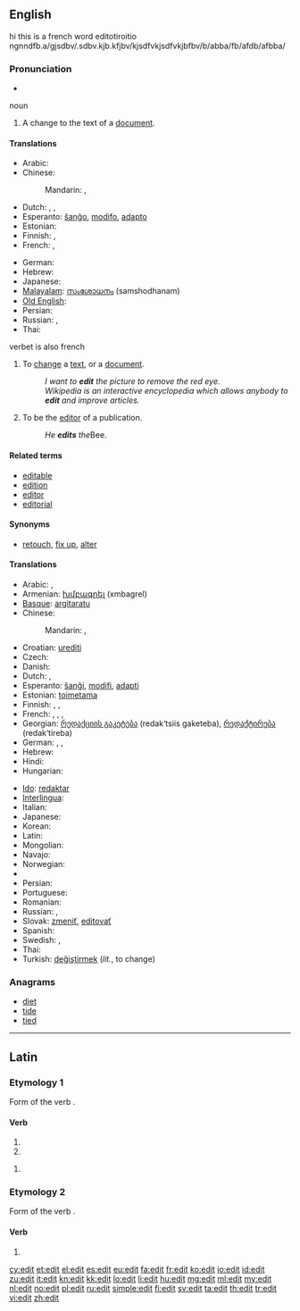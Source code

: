 {{wikipedia|dab=edit}}
{{also|édit|Edit}}
==English==

hi this is a french word editotiroitio 
ngnndfb.a/gjsdbv/.sdbv.kjb.kfjbv/kjsdfvkjsdfvkjbfbv/b/abba/fb/afdb/afbba/

===Pronunciation===
* {{rhymes|ɛdɪt}}

noun
{{en-noun}}

# A change to the text of a [[document]].

====Translations====
{{trans-top|a change to the text of a document}}
* Arabic: {{t|ar|تحرير|f|tr=taHriir}}
* Chinese:
*: Mandarin: {{t-|cmn|編輯|sc=Hani}}, {{t-|cmn|编辑|tr=biānjí|sc=Hani}}
* Dutch: {{t-|nl|wijziging|f}}, {{t+|nl|aanpassing|f}}, {{t+|nl|bewerking|f}}
* Esperanto: [[ŝanĝo]], [[modifo]], [[adapto]]
* Estonian: {{t-|et|parandus}}
* Finnish: {{t-|fi|muokkaus}}, {{t+|fi|muutos}}
* French: {{t+|fr|modification|f}}, {{t+|fr|correction|f}}
{{trans-mid}}
* German: {{t+|de|Bearbeitung|f}}
* Hebrew: {{t-|he|עריכה|f|tr=arikhá}}
* Japanese: {{t-|ja|編集|tr=henshū}}
* [[Malayalam]]: [[സംശോധനം]] (samshodhanam)
* [[Old English]]: {{t-|ang|adihtan|xs=Old English}}
* Persian: {{t+|fa|ویرایش|tr=virâyeš|xs=Persian}}
* Russian: {{t+|ru|редакция|f|tr=redákcija}}, {{t|ru|редактирование|n|tr=redaktírovanije}}
* Thai: {{t|th|การแก้ไข|sc=Thai}}
{{trans-bottom}}

verbet is also french
{{en-verb}}

# To [[change]] a [[text]], or a [[document]].
#: ''I want to '''edit''' the picture to remove the red eye.''
#: ''Wikipedia is an interactive encyclopedia which allows anybody to '''edit''' and improve articles.''
# {{transitive}} To be the [[editor]] of a publication.
#: ''He '''edits''' the ''Bee.

====Related terms====
* [[editable]]
* [[edition]]
* [[editor]]
* [[editorial]]

====Synonyms====
* [[retouch]], [[fix up]], [[alter]]

====Translations====
{{trans-top|to change a text, or a document}}
* Arabic: {{t|ar|حرر|tr=Hárrara|alt=حرّر|sc=Arab}}, {{t|ar|عدل|tr=3áddala|alt=عدّل|sc=Arab}}
* Armenian: [[խմբագրել]] (xmbagrel)
* [[Basque]]: [[argitaratu]]
* Chinese:
*: Mandarin: {{t-|cmn|編輯|sc=Hani}}, {{t-|cmn|编辑|tr=biānjí|sc=Hani}}
* Croatian: [[urediti]]
* Czech: {{t-|cs|editovat}}
* Danish: {{t+|da|redigere}}
* Dutch: {{t+|nl|bewerken}}, {{t+|nl|wijzigen}}
* Esperanto: [[ŝanĝi]], [[modifi]], [[adapti]]
* Estonian: [[toimetama]]
* Finnish: {{t+|fi|muokata}}, {{t+|fi|muuttaa}}, {{t-|fi|editoida}}
* French: {{t+|fr|modifier}}, {{t+|fr|corriger}}, {{t+|fr|rediger}}, {{t+|fr|éditer}}
* Georgian: [[რედაქციის გაკეტება]] (redak‘tsiis gaketeba), [[რედაქტირება]] (redak‘tireba)
* German: {{t+|de|bearbeiten}}, {{t|de|redigieren}}, {{t|de|edieren}}
* Hebrew: {{t+|he|ערך|tr=arákh}}
* Hindi: {{t|hi|संपादन करना|tr=sampādan karnā|sc=Deva}}
* Hungarian: {{t+|hu|szerkeszt}}
{{trans-mid}}
* [[Ido]]: [[redaktar]]
* [[Interlingua]]: {{t|ia|editar}}
* Italian: {{t+|it|redigere}}
* Japanese: {{t-|ja|編集する|tr=へんしゅうする, henshū-suru}}
* Korean: {{t|ko|편집|tr=pyeonjyp-hada|alt=편집하다|sc=Kore}}
* Latin: {{t+|la|edo|alt=ēdo}}
* Mongolian: {{t|mn|редакторлах|tr=rédaktorlah|sc=Cyrl|xs=Mongolian}}
* Navajo: {{tø|nv|łahgo áshłééh}}
* Norwegian: {{t-|no|redigere}}
* {{trreq|ang}}
* Persian: {{t-|fa|نشر کردن|xs=Persian}}
* Portuguese: {{t+|pt|editar}}
* Romanian: {{t-|ro|editare|f}}
* Russian: {{t+|ru|редактировать|tr=redaktírovat’}}, {{t+|ru|изменять|tr=izmenját’}}
* Slovak: [[zmeniť]], [[editovať]]
* Spanish: {{t+|es|editar}}
* Swedish: {{t+|sv|redigera}}, {{t+|sv|bearbeta}}
* Thai: {{t|th|แก้ไข|sc=Thai}}
* Turkish: [[değiştirmek]] (''lit.'', to change)
{{trans-bottom}}

{{trans-top|be editor of a publication}}
{{trans-mid}}
{{trans-bottom}}

===Anagrams===
* [[diet]]
* [[tide]]
* [[tied]]

----

==Latin==

===Etymology 1===
Form of the verb {{term|edo|edō|{{la-conj-form-gloss/edo}}|lang=la}}.

====Verb====
{{la-verb-form|edit}}

# {{conjugation of|edo|edō|3|s|pres|act|ind|lang=la}}{{la-conj-form-gloss|edo|3|s|pres|act|ind}}
# {{conjugation of|edo|edō|3|s|pres|act|sub|lang=la}}{{la-conj-form-gloss|edo|3|s|pres|act|sub}}

{{la-verb-form|ēdit}}

# {{conjugation of|edo|edō|3|s|perf|act|ind|lang=la}}{{la-conj-form-gloss|edo|3|s|perf|act|ind}}

===Etymology 2===
Form of the verb {{term|edo|ēdō|{{la-conj-form-gloss/edo(2)}}|lang=la}}.

====Verb====
{{la-verb-form|ēdit}}

# {{conjugation of|edo|ēdō|3|s|pres|act|ind|lang=la}}{{la-conj-form-gloss|edo(2)|3|s|pres|act|ind}}

[[cy:edit]]
[[et:edit]]
[[el:edit]]
[[es:edit]]
[[eu:edit]]
[[fa:edit]]
[[fr:edit]]
[[ko:edit]]
[[io:edit]]
[[id:edit]]
[[zu:edit]]
[[it:edit]]
[[kn:edit]]
[[kk:edit]]
[[lo:edit]]
[[li:edit]]
[[hu:edit]]
[[mg:edit]]
[[ml:edit]]
[[my:edit]]
[[nl:edit]]
[[no:edit]]
[[pl:edit]]
[[ru:edit]]
[[simple:edit]]
[[fi:edit]]
[[sv:edit]]
[[ta:edit]]
[[th:edit]]
[[tr:edit]]
[[vi:edit]]
[[zh:edit]]